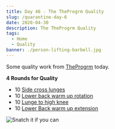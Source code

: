 ```yaml
---
title: Day 46 - The TheProgrm Quality
slug: /quarantine-day-6
date: 2020-04-30
description: The TheProgrm Quality
tags:
  - Home
  - Quality
banner: ./person-lifting-barbell.jpg
---
```


Some quality work from [TheProgrm](https://theprogrm.com/) today.

**4 Rounds for Quality**<br/>
* 10 [Side cross lunges](https://www.youtube.com/watch?v=rtZrIVQISdo)
* 10 [Lower back warm up rotation](https://www.youtube.com/watch?v=3oqwYH7w0jg)
* 10 [Lunge to high knee](https://www.youtube.com/watch?v=KRTM8zz8ICM)
* 10 [Lower Back warm up extension](https://www.youtube.com/watch?v=Bw9YuQTTc58)

![Snatch it if you can](./person-lifting-barbell.jpg)
